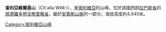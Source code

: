 {{Coord|16|11|3|S|68|10|21|W|display=title}}

'''查利亞維爾基山'''（Ch'alla Willk'i），是[[玻利維亞|玻利維亞]]的山峰，位於該國西部[[拉巴斯省|拉巴斯省]]的[[佩德羅多明戈穆里略省|佩德羅多明戈穆里略省]]，屬於[[安地斯山脈|安第斯山脈]]的一部分，海拔高度約4,940米。

{{Bolivia-geo-stub}}
[[Category:玻利維亞山峰|Category:玻利維亞山峰]]